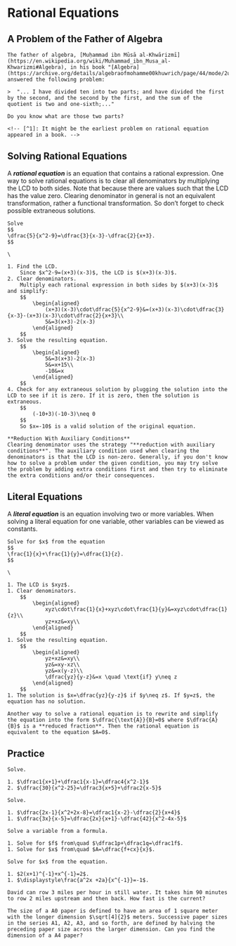 # Rational Equations

## A Problem of the Father of Algebra

```block2

The father of algebra, [Muḥammad ibn Mūsā al-Khwārizmī](https://en.wikipedia.org/wiki/Muhammad_ibn_Musa_al-Khwarizmi#Algebra), in his book "[Algebra](https://archive.org/details/algebraofmohamme00khuwrich/page/44/mode/2up)", answered the following problem:

>  "... I have divided ten into two parts; and have divided the first by the second, and the second by the first, and the sum of the quotient is two and one-sixth;..."

Do you know what are those two parts?

<!-- [^1]: It might be the earliest problem on rational equation appeared in a book. -->

```

## Solving Rational Equations

A ***rational equation*** is an equation that contains a rational expression. One way to solve rational equations is to clear all denominators by multiplying the LCD to both sides. Note that because there are values such that the LCD has the value zero. Clearing denominator in general is not an equivalent transformation, rather a functional transformation. So don't forget to check possible extraneous solutions.

```example

Solve
$$
\dfrac{5}{x^2-9}=\dfrac{3}{x-3}-\dfrac{2}{x+3}.
$$

```

```solution
\

1. Find the LCD.
    Since $x^2-9=(x+3)(x-3)$, the LCD is $(x+3)(x-3)$.
2. Clear denominators.
    Multiply each rational expression in both sides by $(x+3)(x-3)$ and simplify:
    $$
        \begin{aligned}
            (x+3)(x-3)\cdot\dfrac{5}{x^2-9}&=(x+3)(x-3)\cdot\dfrac{3}{x-3}-(x+3)(x-3)\cdot\dfrac{2}{x+3}\\
            5&=3(x+3)-2(x-3)
        \end{aligned}
    $$
3. Solve the resulting equation.
    $$
        \begin{aligned}
            5&=3(x+3)-2(x-3)
            5&=x+15\\
            -10&=x
        \end{aligned}
    $$
4. Check for any extraneous solution by plugging the solution into the LCD to see if it is zero. If it is zero, then the solution is extraneous.
    $$
        (-10+3)(-10-3)\neq 0
    $$
    So $x=-10$ is a valid solution of the original equation.

```

```block2

**Reduction With Auxiliary Conditions**  
Clearing denominator uses the strategy "**reduction with auxiliary conditions**". The auxiliary condition used when clearing the denominators is that the LCD is non-zero. Generally, if you don't know how to solve a problem under the given condition, you may try solve the problem by adding extra conditions first and then try to eliminate the extra conditions and/or their consequences.

```

## Literal Equations

A ***literal equation*** is an equation involving two or more variables. When solving a literal equation for one variable, other variables can be viewed as constants.

```example

Solve for $x$ from the equation
$$
\frac{1}{x}+\frac{1}{y}=\dfrac{1}{z}.
$$

```

```solution
\

1. The LCD is $xyz$.
1. Clear denominators.
    $$
        \begin{aligned}
            xyz\cdot\frac{1}{x}+xyz\cdot\frac{1}{y}&=xyz\cdot\dfrac{1}{z}\\
            yz+xz&=xy\\
        \end{aligned}
    $$
1. Solve the resulting equation.
    $$
        \begin{aligned}
            yz+xz&=xy\\
            yz&=xy-xz\\
            yz&=x(y-z)\\
            \dfrac{yz}{y-z}&=x \quad \text{if} y\neq z
        \end{aligned}
    $$
1. The solution is $x=\dfrac{yz}{y-z}$ if $y\neq z$. If $y=z$, the equation has no solution.

```

```block2

Another way to solve a rational equation is to rewrite and simplify the equation into the form $\dfrac{\text{A}}{B}=0$ where $\dfrac{A}{B}$ is a **reduced fraction**. Then the rational equation is equivalent to the equation $A=0$.

```

## Practice

```exercise

Solve.

1. $\dfrac1{x+1}+\dfrac1{x-1}=\dfrac4{x^2-1}$
2. $\dfrac{30}{x^2-25}=\dfrac3{x+5}+\dfrac2{x-5}$

```

```exercise

Solve.

1. $\dfrac{2x-1}{x^2+2x-8}=\dfrac1{x-2}-\dfrac{2}{x+4}$
1. $\dfrac{3x}{x-5}=\dfrac{2x}{x+1}-\dfrac{42}{x^2-4x-5}$

```

```exercise

Solve a variable from a formula.

1. Solve for $f$ from\quad $\dfrac1p+\dfrac1q=\dfrac1f$.
1. Solve for $x$ from\quad $A=\dfrac{f+cx}{x}$.

```

```exercise

Solve for $x$ from the equation.

1. $2(x+1)^{-1}+x^{-1}=2$.
1. $\displaystyle\frac{a^2x +2a}{x^{-1}}=-1$.

```

```exercise

David can row 3 miles per hour in still water. It takes him 90 minutes to row 2 miles upstream and then back. How fast is the current?

```

```exercise

The size of a A0 paper is defined to have an area of 1 square meter with the longer dimension $\sqrt[4]{2}$ meters. Successive paper sizes in the series A1, A2, A3, and so forth, are defined by halving the preceding paper size across the larger dimension. Can you find the dimension of a A4 paper?

```
